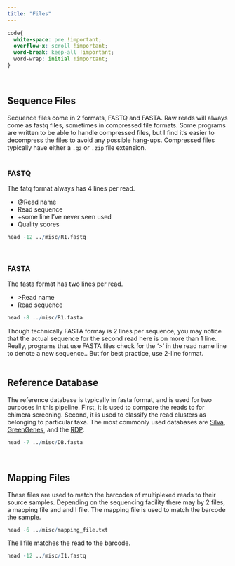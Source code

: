 ```yaml
---
title: "Files"
---
```


```css
code{
  white-space: pre !important;
  overflow-x: scroll !important;
  word-break: keep-all !important;
  word-wrap: initial !important;
}
```
<br>

## Sequence Files

Sequence files come in 2 formats, FASTQ and FASTA. Raw reads will always come as fastq files, sometimes in compressed file formats. Some programs are written to be able to handle compressed files, but I find it's easier to decompress the files to avoid any possible hang-ups. Compressed files typically have either a `.gz` or `.zip` file extension.
<br><br>

### FASTQ

The fatq format always has 4 lines per read. 

  + @Read name
  + Read sequence
  + +some line I've never seen used
  + Quality scores
  
```r
head -12 ../misc/R1.fastq
```
<br>

### FASTA

The fasta format has two lines per read.

  + \>Read name
  + Read sequence
  
```r
head -8 ../misc/R1.fasta
```

Though technically FASTA formay is 2 lines per sequence, you may notice that the actual sequence for the second read here is on more than 1 line. Really, programs that use FASTA files check for the '>' in the read name line to denote a new sequence.. But for best practice, use 2-line format.
<br><br>

## Reference Database

The reference database is typically in fasta format, and is used for two purposes in this pipeline. First, it is used to compare the reads to for chimera screening. Second, it is used to classify the read clusters as belonging to particular taxa. The most commonly used databases are <a href="https://www.arb-silva.de/" target="_blank">Silva</a>, <a href="http://greengenes.secondgenome.com/" target="_blank">GreenGenes</a>, and the <a href="https://rdp.cme.msu.edu/" target="_blank">RDP</a>.

```r
head -7 ../misc/DB.fasta
```
<br>

## Mapping Files

These files are used to match the barcodes of multiplexed reads to their source samples. Depending on the sequencing facility there may by 2 files, a mapping file and and I file. The mapping file is used to match the barcode the sample.

```r
head -6 ../misc/mapping_file.txt
```

The I file matches the read to the barcode.
```r
head -12 ../misc/I1.fastq
```

<br>

